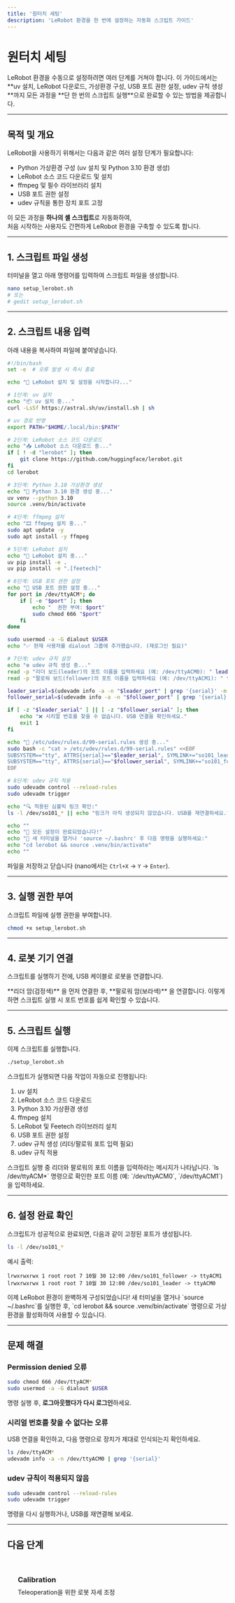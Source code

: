 ```yaml
---
title: '원터치 세팅'
description: 'LeRobot 환경을 한 번에 설정하는 자동화 스크립트 가이드'
---
```



# 원터치 세팅

<Callout type="info" title="왜 원터치 세팅이 필요한가?">
LeRobot 환경을 수동으로 설정하려면 여러 단계를 거쳐야 합니다.  
이 가이드에서는 **uv 설치, LeRobot 다운로드, 가상환경 구성, USB 포트 권한 설정, udev 규칙 생성**까지  
모든 과정을 **단 한 번의 스크립트 실행**으로 완료할 수 있는 방법을 제공합니다.
</Callout>

---

## 목적 및 개요

LeRobot을 사용하기 위해서는 다음과 같은 여러 설정 단계가 필요합니다:

- Python 가상환경 구성 (uv 설치 및 Python 3.10 환경 생성)
- LeRobot 소스 코드 다운로드 및 설치
- ffmpeg 및 필수 라이브러리 설치
- USB 포트 권한 설정
- udev 규칙을 통한 장치 포트 고정

이 모든 과정을 **하나의 셸 스크립트**로 자동화하여,  
처음 시작하는 사용자도 간편하게 LeRobot 환경을 구축할 수 있도록 합니다.

---

## 1. 스크립트 파일 생성

터미널을 열고 아래 명령어를 입력하여 스크립트 파일을 생성합니다.

```bash
nano setup_lerobot.sh
# 또는 
# gedit setup_lerobot.sh
```


---

## 2. 스크립트 내용 입력

아래 내용을 복사하여 파일에 붙여넣습니다.

```bash
#!/bin/bash
set -e  # 오류 발생 시 즉시 종료

echo "🚀 LeRobot 설치 및 설정을 시작합니다..."

# 1단계: uv 설치
echo "📦 uv 설치 중..."
curl -LsSf https://astral.sh/uv/install.sh | sh

# uv 경로 반영
export PATH="$HOME/.local/bin:$PATH"

# 2단계: LeRobot 소스 코드 다운로드
echo "📥 LeRobot 소스 다운로드 중..."
if [ ! -d "lerobot" ]; then
    git clone https://github.com/huggingface/lerobot.git
fi
cd lerobot

# 3단계: Python 3.10 가상환경 생성
echo "🐍 Python 3.10 환경 생성 중..."
uv venv --python 3.10
source .venv/bin/activate

# 4단계: ffmpeg 설치
echo "🎞 ffmpeg 설치 중..."
sudo apt update -y
sudo apt install -y ffmpeg

# 5단계: LeRobot 설치
echo "🤖 LeRobot 설치 중..."
uv pip install -e .
uv pip install -e ".[feetech]"

# 6단계: USB 포트 권한 설정
echo "🔌 USB 포트 권한 설정 중..."
for port in /dev/ttyACM*; do
    if [ -e "$port" ]; then
        echo "  권한 부여: $port"
        sudo chmod 666 "$port"
    fi
done

sudo usermod -a -G dialout $USER
echo "✅ 현재 사용자를 dialout 그룹에 추가했습니다. (재로그인 필요)"

# 7단계: udev 규칙 설정
echo "⚙️ udev 규칙 생성 중..."
read -p "리더 보드(leader)의 포트 이름을 입력하세요 (예: /dev/ttyACM0): " leader_port
read -p "팔로워 보드(follower)의 포트 이름을 입력하세요 (예: /dev/ttyACM1): " follower_port

leader_serial=$(udevadm info -a -n "$leader_port" | grep '{serial}' -m 1 | cut -d'"' -f2)
follower_serial=$(udevadm info -a -n "$follower_port" | grep '{serial}' -m 1 | cut -d'"' -f2)

if [ -z "$leader_serial" ] || [ -z "$follower_serial" ]; then
    echo "❌ 시리얼 번호를 찾을 수 없습니다. USB 연결을 확인하세요."
    exit 1
fi

echo "📄 /etc/udev/rules.d/99-serial.rules 생성 중..."
sudo bash -c "cat > /etc/udev/rules.d/99-serial.rules" <<EOF
SUBSYSTEM=="tty", ATTRS{serial}=="$leader_serial", SYMLINK+="so101_leader"
SUBSYSTEM=="tty", ATTRS{serial}=="$follower_serial", SYMLINK+="so101_follower"
EOF

# 8단계: udev 규칙 적용
sudo udevadm control --reload-rules
sudo udevadm trigger

echo "🔍 적용된 심볼릭 링크 확인:"
ls -l /dev/so101_* || echo "링크가 아직 생성되지 않았습니다. USB를 재연결하세요."

echo ""
echo "🎉 모든 설정이 완료되었습니다!"
echo "📌 새 터미널을 열거나 'source ~/.bashrc' 후 다음 명령을 실행하세요:"
echo "cd lerobot && source .venv/bin/activate"
echo ""
```

파일을 저장하고 닫습니다 (nano에서는 `Ctrl+X` → `Y` → `Enter`).

---

## 3. 실행 권한 부여

스크립트 파일에 실행 권한을 부여합니다.

```bash
chmod +x setup_lerobot.sh
```

---

## 4. 로봇 기기 연결

스크립트를 실행하기 전에, USB 케이블로 로봇을 연결합니다.

<Callout type="warning" title="연결 순서 주의">
**리더 암(검정색)** 을 먼저 연결한 후,  
**팔로워 암(보라색)** 을 연결합니다.  
이렇게 하면 스크립트 실행 시 포트 번호를 쉽게 확인할 수 있습니다.
</Callout>

---

## 5. 스크립트 실행

이제 스크립트를 실행합니다.

```bash
./setup_lerobot.sh
```

스크립트가 실행되면 다음 작업이 자동으로 진행됩니다:

1. uv 설치
2. LeRobot 소스 코드 다운로드
3. Python 3.10 가상환경 생성
4. ffmpeg 설치
5. LeRobot 및 Feetech 라이브러리 설치
6. USB 포트 권한 설정
7. udev 규칙 생성 (리더/팔로워 포트 입력 필요)
8. udev 규칙 적용

<Callout type="tip" title="포트 입력 안내">
스크립트 실행 중 리더와 팔로워의 포트 이름을 입력하라는 메시지가 나타납니다.  
`ls /dev/ttyACM*` 명령으로 확인한 포트 이름 (예: `/dev/ttyACM0`, `/dev/ttyACM1`)을 입력하세요.
</Callout>

---

## 6. 설정 완료 확인

스크립트가 성공적으로 완료되면, 다음과 같이 고정된 포트가 생성됩니다.

```bash
ls -l /dev/so101_*
```

예시 출력:
```
lrwxrwxrwx 1 root root 7 10월 30 12:00 /dev/so101_follower -> ttyACM1
lrwxrwxrwx 1 root root 7 10월 30 12:00 /dev/so101_leader -> ttyACM0
```

<Callout type="success" title="설정 완료!">
이제 LeRobot 환경이 완벽하게 구성되었습니다!  
새 터미널을 열거나 `source ~/.bashrc`를 실행한 후,  
`cd lerobot && source .venv/bin/activate` 명령으로 가상환경을 활성화하여 사용할 수 있습니다.
</Callout>

---

## 문제 해결

### Permission denied 오류

```bash
sudo chmod 666 /dev/ttyACM*
sudo usermod -a -G dialout $USER
```

명령 실행 후, **로그아웃했다가 다시 로그인**하세요.

### 시리얼 번호를 찾을 수 없다는 오류

USB 연결을 확인하고, 다음 명령으로 장치가 제대로 인식되는지 확인하세요.

```bash
ls /dev/ttyACM*
udevadm info -a -n /dev/ttyACM0 | grep '{serial}'
```

### udev 규칙이 적용되지 않음

```bash
sudo udevadm control --reload-rules
sudo udevadm trigger
```

명령을 다시 실행하거나, USB를 재연결해 보세요.

---

## 다음 단계

<div style="display: grid; grid-template-columns: repeat(auto-fit, minmax(280px, 1fr)); gap: 1rem; margin: 2rem 0;">
  <a href="/docs/physical-ai/lerobot/so-arm/software/calibration" style="padding: 1.5rem; background: var(--color-surface); border: 1px solid var(--color-border); border-radius: var(--radius-lg); text-decoration: none; transition: all var(--transition-base);">
    <h3 style="margin: 0 0 0.5rem 0; color: var(--color-accent);"><i class="fas fa-cog"></i> Calibration</h3>
    <p style="margin: 0; color: var(--color-text-secondary); font-size: var(--text-sm);">Teleoperation을 위한 로봇 자세 조정</p>
  </a>
</div>
